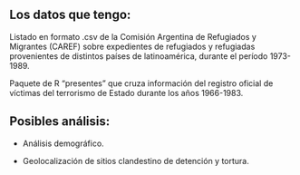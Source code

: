 ## Los datos que tengo:

Listado en formato .csv de la Comisión Argentina de Refugiados y Migrantes (CAREF) sobre expedientes de refugiados y refugiadas provenientes de distintos países de latinoamérica, durante el período 1973-1989.

Paquete de R "presentes" que cruza información del registro oficial de víctimas del terrorismo de Estado durante los años 1966-1983.

## Posibles análisis:

-   Análisis demográfico.

-   Geolocalización de sitios clandestino de detención y tortura.

```r

```
